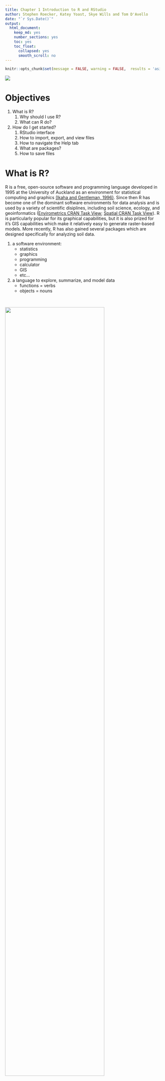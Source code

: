 ---
title: Chapter 1 Introduction to R and RStudio
author: Stephen Roecker, Katey Yoast, Skye Wills and Tom D'Avello 
date: "`r Sys.Date()`"
output:
  html_document:
    keep_md: yes
    number_sections: yes
    toc: yes
    toc_float:
      collapsed: yes
      smooth_scroll: no
---

```{r, include=FALSE}
knitr::opts_chunk$set(message = FALSE, warning = FALSE,  results = 'asis', eval=FALSE)
```

![](figure/logo.jpg)


# Objectives

1. What is R?
    1. Why should I use R?
    2. What can R do?
2. How do I get started?
    1. RStudio interface
    2. How to import, export, and view files
    3. How to navigate the Help tab
    4. What are packages?
    5. How to save files


# What is R?

R is a free, open-source software and programming language developed in 1995 at the University of Auckland as an environment for statistical computing and graphics [(Ikaha and Gentleman, 1996)](https://www.stat.auckland.ac.nz/~ihaka/downloads/R-paper.pdf). Since then R has become one of the dominant software environments for data analysis and is used by a variety of scientific disiplines, including soil science, ecology, and geoinformatics ([Envirometrics CRAN Task View](https://cran.r-project.org/web/views/Environmetrics.html); [Spatial CRAN Task View](https://cran.r-project.org/web/views/Spatial.html)). R is particularly popular for its graphical capabilities, but it is also prized for it's GIS capabilities which make it relatively easy to generate raster-based models. More recently, R has also gained several packages which are designed specifically for analyzing soil data.

1. a software environment: 
    + statistics
    + graphics
    + programming
    + calculator
    + GIS
    + etc...
2. a language to explore, summarize, and model data
    + functions = verbs
    + objects = nouns

</br>

![](static-figures/rproject.png){ width=80% }

</br>


## Why Should I Learn R?

While the vast majority of people use Microsoft Excel for data analysis, R offers numerous advantages, such as:

1. [Reproducible Research](http://christophergandrud.github.io/RepResR-RStudio/) (*self-documenting, repeatable*)
    + repeatable: 
        + code + output in a single document *('I want the right answer, not a quick answer' - Paul Finnell)*
        + easier the next time ([humorous example](https://www.youtube.com/watch?time_continue=1&v=s3JldKoA0zw))
        + numerous Excel horror stories of scientific studies gone wrong exist ([TED Talk](https://www.youtube.com/watch?v=dXKbkpilQME))
    + scalable: applicable to small or large problems

2. R in a Community
    + [Numerous Discipline Specific R Groups](https://cran.r-project.org/web/views/)
    + [Numerous Local R User Groups (including R-Ladies Groups)](https://jumpingrivers.github.io/meetingsR/r-user-groups.html#north-america)
    + [Stack Overflow](https://stackoverflow.com/)

3. Learning Resources *(quantity and quality)*
    + [R books](https://www.r-project.org/doc/bib/R-books.html)
    + [(Free Online) R Books](https://bookdown.org/)

While some people find the use of a commandline environment daunting, it is becoming a necessary skill for scientists as the volume and variety of data has grown. Thus scripting or programming has become a third language for many scientists, in addition to their native language and disipline specific terminology. Other popular programming languages include: SQL (i.e. NASIS), Python (i.e. ArcGIS), and JavaScript. 

</br>

![*ODBC and GDAL link R to nearly all possible formats/interfaces*](static-figures/triangle.png){ width=50% }

</br>


## What can R do?

### Packages
* Base R (*functionality is extended through packages*)
    + basic summaries of quantitative or qualitative data
    + data exploration via graphics
    + [GIS](https://cran.r-project.org/web/views/Spatial.html) data processing and analysis

* Soil Science R Packages
    + [soilDB](https://github.com/ncss-tech/soilDB) - access to commonly used soil databases
    + [soilReports](https://github.com/ncss-tech/soilReports) - handful of report templates
    + [aqp](https://github.com/ncss-tech/aqp) - visualization, aggregation, classification
    + [soiltexture](http://soiltexture.r-forge.r-project.org/) - textural triangles

* [Ecology](https://cran.r-project.org/web/views/Environmetrics.html) R packages
    + [vegan](http://vegan.r-forge.r-project.org/) - ordination, diversity analysis, etc...
    + [dismo](http://rspatial.org/sdm/) -  species distribution modeling


### Soil Science Applications

#### Draw Soil Profiles

```{r, echo=FALSE, eval=TRUE, fig.dim=c(10, 5)}
library(soilDB)
data("loafercreek")

n <- c("A",
       "BAt",
       "Bt1",
       "Bt2",
       "Cr",
       "R")
# REGEX rules
p <- c("A",
       "BA|AB",
       "Bt|Bw",
       "Bt3|Bt4|2B|C",
       "Cr",
       "R")

# Compute genhz labels and add to loafercreek dataset
loafercreek$genhz <- generalize.hz(loafercreek$hzname, n, p)

plot(loafercreek[1:5], color = "genhz", label = "pedon_id")

```


#### Draw Depth Plots

```{r, echo=FALSE, eval=TRUE, fig.dim=c(10, 5)}

s <- aqp::slice(loafercreek, 1:100 ~ clay + phfield + total_frags_pct)
s <- aqp::slab(s, fm = ~ clay + phfield + total_frags_pct, slab.fun = function(x) quantile(x, c(0, 0.5, 1), na.rm = TRUE))
names(s) <- gsub("\\.", "", names(s))
names(s) <- gsub("^X", "p", names(s))


library(ggplot2)
ggplot(s, aes(x = top, y = p50)) +
  geom_line() +
  geom_ribbon(aes(ymin = p0, ymax = p100, x = top), alpha = 0.2) +
  xlim(c(100, 0)) + xlab("depth (cm)") + ylab("") +
  coord_flip() +
  facet_wrap(~ variable, scales = "free_x") +
  ggtitle("Loafercreek")

```


#### Estimate the Range in Characteristics (RIC)

```{r, echo=FALSE, eval=TRUE}
library(knitr)

h <- horizons(loafercreek)
h$genhz <- factor(h$genhz, levels = rev(levels(h$genhz)))

vars <- c("clay", "phfield", "total_frags_pct")
h2 <- reshape(h[c("genhz", vars)],
              direction = "long",
              timevar = "variable", times = vars,
              v.names = "value",    varying = vars
              )
# h3 <- select(h, genhz, clay, phfield, total_frags_pct) %>% 
#   gather(key = "variable", value = "value", clay, phfield, total_frags_pct)

# ggplot(h2, aes(x = genhz, y = value)) +
#   geom_boxplot() +
#   facet_wrap(~ variable, scales = "free_x") +
#   coord_flip()

vars <- c("variable", "genhz")
test <- {
  split(h2, h2[vars]) ->.;
  lapply(., function(x) data.frame(
    x[1, vars],
    pct10  = round(quantile(x$value,  0.1,  na.rm = TRUE)),
    median = round(median(x$value, na.rm = TRUE)),
    pct90  = round(quantile(x$value, 0.9,  na.rm = TRUE))
    )) ->.;
  do.call("rbind", .) ->.;
  .[order(.$variable, rev(.$genhz)), ] ->.;
  }

# test <- group_by(h2, variable, genhz) %>% 
#   summarize(
#     pct10    = round(quantile(value,  0.1,  na.rm = TRUE)),
#     median = round(median(value, na.rm = TRUE)),
#     pct90    = round(quantile(value, 0.9,  na.rm = TRUE))
#     ) %>%
#   arrange(variable, rev(genhz)) %>%
#   as.data.frame()

test <- test[!is.na(test$median), ]
rownames(test) <- NULL
kable(test[1:8, ])

```


#### Create Maps

![](static-figures/acres_gg2.png){ width=80% }

</br>


# RStudio: An Integrated Development Environment (IDE) for R

RStudio is an integrated development environment (IDE) that allows you to interact with R more readily. RStudio is similar to the standard RGui, but is considerably more user friendly. It has more drop-down menus, windows with multiple tabs, and many customization options. The first time you open RStudio, you will see three windows. A forth window is hidden by default, but can be opened by clicking the **File** drop-down menu, then **New File,** and then **R Script.**. Detailed information on using RStudio can be found at at [RStudio's Website](https://support.rstudio.com/hc/en-us/sections/200107586-Using-RStudio).
 

![](figure/ch1_rstudio2.png)  


RStudio Windows / Tabs  | Location    | Description                                  |
------------------------|-------------|----------------------------------------------|
Console Window          | lower-left  | location were commands are entered and the output is printed |
Source Tabs             | upper-left  | built-in text editor                         |
Environment Tab         | upper-right | interactive list of loaded R objects         |
History Tab             | upper-right | list of key strokes entered into the Console |
Files Tab               | lower-right | file explorer to navigate C drive folders    |
Plots Tab               | lower-right | output location for plots                    |
Packages Tab            | lower-right | list of installed packages                   |
Help Tab                | lower-right | output location for help commands and help search window |
Viewer Tab              | lower-right | advanced tab for local web content           |


## USDA Computer Setup

R and RStudio have been installed on all USDA computers which have NASIS installed. R and RStudio are typically updated and CCE-approved once a year. The versions on USDA machines may be one to three releases behind the latest version available for public download. Having an outdated version of R rarely creates a problem, although warnings may appear.


## Basic Tips for using R  

- R is command-line driven. It requires you to type or copy-and-paste commands after a command prompt (>) that appears when you open R. After typing a command in the R console and pressing **Enter** on your keyboard, the command will run. If your command is not complete, R issues a continuation prompt (signified by a plus sign: `+`). Alternatively you can write a script in the script window, and select a command, and click the **Run** button. 

- R is case sensitive. Make sure your spelling and capitalization are correct.  
 
- Commands in R are also called functions. The basic format of a function in R is: `function.name(argument, options)`.  
 
- The up arrow (^) on your keyboard can be used to bring up previous commands that you've typed in the R console. 
 
- The `$` symbol is used to select a particular column within the table (e.g., `table$column`).

- Any text that you do not want R to act on (such as comments, notes, or instructions) needs to be preceded by the `#` symbol (a.k.a. hash-tag, comment, pound, or number symbol).  R ignores the remainder of the script line following `#`. For example:  
 
`plot(x, y) # This text will not affect the plot function because of the comment`

### Brief Example

```{r, eval=TRUE}
# Addition
1 + 1

# Multiplication
10 * 10

# Compute Logarithm
log10(100)

# Print Text
"Hello World"

# Plot Histogram
hist(npk$yield)
```


## Data Management in RStudio  

Before you begin working in R, you should set your working directory (a folder to hold all of your project files); for example, "C:\\workspace\\...". This directory is the location where all your input data-sets are be stored. It also serves as the default location for plots and other objects exported from R. If set, it conviently allows you to import data into R with just a file name, not the entire file path.

Typically at the beginning of each R session you should set your working directory. To change the working directory in RStudio, select the **Files Tab > More > Set As Working Directory**. 


![](figure/ch1_setwd.png)


This can be accomplished in the Console by typing:

```{r}
setwd("C:/workspace")

# beware R uses forward slashes / instead of back slashes \ for file path names
```

To check the file path of the current working directory (which should now be "C:\\workspace2"), type:

```{r}
getwd()
```


### Importing Data

After your working directory is set, you can import data from .csv, .txt, etc. One basic command for importing data into R is `read.csv()`. The command is followed by the file name and then some optional instructions for how to read the file.    

First, create an example file by **copying** the contents below. **Paste** the content into Notepad and **save** the file as sand_example.csv in your C:\\workspace folder.  

location,landuse,horizon,depth,sand  
city,crop,A,14,19  
city,crop,B,25,21  
city,pasture,A,10,23  
city,pasture,B,27,34  
city,range,A,15,22  
city,range,B,23,23  
farm,crop,A,12,31  
farm,crop,B,31,35  
farm,pasture,A,17,30  
farm,pasture,B,26,36  
farm,range,A,15,25  
farm,range,B,24,29  
west,crop,A,13,27  
west,crop,B,29,25  
west,pasture,A,11,21  
west,pasture,B,31,26  
west,range,A,14,23  
west,range,B,24,24  

This dataset can either be imported into R using the **Import Dataset** button from the Environment tab, or by typing the following command into the R console:  

```{r, eval=FALSE}
sand <- read.csv("C:/workspace/sand_example.csv") 

# if your workspace was already set you could simply use the filename, like so

# sand <-read.csv("sand_example.csv")
```
```{r, echo = FALSE}
sand <- read.csv("https://raw.githubusercontent.com/ncss-tech/stats_for_soil_survey/master/data/sand_example.csv")
```


#### Note on Microsoft Excel files

R can import Excel files, but generally speaking it is a bad to use Excel. Excel has a dangerous default which automatically converts data with common notations to their standard format without warning or notice. For example, the character "11-JUN" entered into a cell automatically becomes the date 6/11/2017, even though the data is still displayed as 11-JUN. The only way to avoid this default behavior is to manually import your data into Excel via the **Data Tab>Get External Data Ribbon**, and manually set the data type of all your columns to text. Failure to do so has resulted in numerous retracted research articles ([Washington Post Article](https://www.washingtonpost.com/news/wonk/wp/2016/08/26/an-alarming-number-of-scientific-papers-contain-excel-errors/?utm_term=.9352a35dca6f)). 


### Exporting Data

To export data from R, use the command `write.csv()` function. Since we have already set our working directory, R automatically saves our file into the working directory.  

```{r}
write.csv(sand, file = "sand_example2.csv")

# or use the write.table() function to export other text file types
``` 


### Viewing and Removing Data

Once the file is imported, it is imperative that you check to ensure that R correctly imported your data. Make sure numerical data are correctly imported as numerical, that your column headings are preserved, etc. To view data simply **click** on the sand dataset listed in the Environment tab. This will open up a separate window that displays a spreadsheet like view.

![](figure/ch1_view_dataframe.png)


Additionally you can use the following functions to view your data in R.

Function  | Description                                         |
----------|-----------------------------------------------------|
`print()` | prints the entire object (avoid with large tables)  |
`head()`  | prints the first 6 lines of your data               |
`str()`   | shows the data structure of an R object             |
`names()` | lists the column names (i.e., headers) of your data |
`ls()`    | lists all the R objects in your workspace directory |


Try entering the following commands to view the sand dataset in R: 

```{r}
str(sand)

names(sand)

head(sand)

ls()
``` 

A data object is anything you've created or imported and assigned a name to in R. The Environment tab allows you to see what data objects are in your R session and expand their structure. Right now sand should be the only data object listed. If you wanted to delete all data objects from your R session, you could **click the broom icon** from the Environments tab. Otherwise you could type:

```{r}
# Remove all R objects
rm(list = ls(all = TRUE)) 

# Remove individal objects
rm(sand)
```


![](figure/ch1_clear_workspace.png)


## Getting Help 

R has [extensive documentation](https://cran.r-project.org/manuals.html), numerous [mailing lists](https://www.r-project.org/mail.html), and [countless books](https://www.r-project.org/doc/bib/R-books.html) (many of which are free and listed at end of each chapter for this course). The built in help files are sometimes cryptic, and the online replies can be terse, but if you seek help you shall find it. To learn more about the function you are using and the options and arguments available, learn to help yourself by taking advantage of some of the following help functions in RStudio:

1. Use the Help tab in the lower-right Window to search commands (such as hist) or topics (such as histogram). 

![](figure/ch1_help_tab.png)

2. Type `help(read.csv) or ?read.csv` in the Console window to bring up a help page. Results will appear in the Help tab in the lower-right hand window. Certain functions may require quotations, such as `help("+")`.

```{r}
# Help file for a function
help(read.csv) # or ?read.csv

# Help files for a package
help(package = "soiltexture")
```


### Exercise: Examine the `read.csv()` function

**Read** the help file for the `read.csv()` function. How would how you would disable the first row in the sand dataset from being intrepreted as a header? Report your answer to your mentor.


## Packages

Packages are collections of additional functions that can be loaded on demand. They commonly include example data that can be used to demonstrate those functions. Although R comes with many common statistical functions and models, most of our work requires additional packages.


### Installing Packages

To use a package, you must first install it and then load it. These steps can be done at the command line or using the Packages Tab. Examples of both approaches are provided below. R packages only need to be installed once (until R is upgraded or re-installed). Every time you start a new R session, however, you need to load every package that you intend to use in that session.  

Within the **Packages** tab you will see a list of all the packages currently installed on your computer, and 2 buttons labeled either "Install" or "Update". To install a new package simply select the **Install** button. You can enter install one or more than one packages at a time by simply separating them with a comma.   

![](figure/ch1_package_window.png)  

![](figure/ch1_install_example.png)


To find out what packages are installed on your computer, use the following commands:

```{r}
library() 

#or

installed.packages()
``` 

One extremely useful package for soil scientists is the soiltexture package, which as you would expect allows you to plot soil textural triangles. The following command shows how to install this package if you do not have currently have it downloaded:  

```{r}
# CRAN
installed.packages(c("aqp", "soilDB", "soilReports", "soiltexture"))

# GitHub
devtools::install_github("ncss-tech/soilDB", dependencies=FALSE, upgrade_dependencies=FALSE)
``` 


### Loading Packages

Once a package is installed, it must be loaded into the R session to be used. 

![](figure/ch1_load_packages.png){ width=60% }

```{r, eval=TRUE}
library(soiltexture)
```

You can also load packages using the **Packages Tab**, by **checking** the box next to the package name. Documentation about the soiltexture package is available from the help functions in R. 

```{r}
help(package = "soiltexture")
``` 

This help command sends you to a webpage. Scroll down and select the link "TT.plot". This link brings up a webpage that has instructions on how to use the `TT.plot()` function in R. 

The basic usage of the `TT.plot()` function is: TT.plot(class.sys, tri.data). The "class.sym" argument specifies a character string naming the textural classificaiton system.

```{r, eval=TRUE, fig.width=8, fig.height=8}
# Copied from soiltexture vignette
# Create a dummy data frame of soil textures:
example <- data.frame(
"CLAY" = c(05,60,15,05,25,05,25,45,65,75,13,47),
"SILT" = c(05,08,15,25,55,85,65,45,15,15,17,43),
"SAND" = c(90,32,70,70,20,10,10,10,20,10,70,10),
"OC" = c(20,14,15,05,12,15,07,21,25,30,05,28)
) 

TT.plot(class.sys = "USDA.TT", tri.data = example)
```

For more examples see the the [soiltexture vignette](http://cran.r-project.org/web/packages/soiltexture/vignettes/soiltexture_vignette.pdf). Vignettes are a short tutorials that provide detailed examples and descriptions of packages. Unfortunately not all packages come with a vignette.


## Writing Scripts  

RStudio's Source Tabs serve as a built-in text editor. Prior to excuting R functions at the Console, commands are typically written down (or scripted). Scripting is essentially showing your work. The sequence of functions necessary to complete a task are scripted in order to document or automate a task. While scripting may seems cumbersome at first, it ultimately saves time in the long run, particularly for repetitive tasks ([humorous YouTube Video on Scripting](https://www.youtube.com/watch?time_continue=1&v=s3JldKoA0zw)). Benefits include:

- allows others to reproduce your work, which is the foundation of science
- serves as instruction/reminder on how to perform a task
- allows rapid iteration, which saves time and allows the evaluation of incremental changes
- reduces the chance of human error

### Basic Tips of Scripting

To write a script, simply open a new R script file by clicking **File>New File>R Script**. Within the text editor **type** out a sequence of functions.

 - Place each function (e.g. `read.csv()`) on a separate line.
 - If a function has a long list of arguments, place each argument on a separate line.
 - A command can be excuted from the text editor by placing the cursor on a line and typing **Crtl + Enter**, or by **clicking** the Run button.
 - An entire R script file can be excuted by **clicking** the Source button. 

![](figure/ch1_text_editor.png)


## Saving R Files  

In R, you can save several types of files to keep track of the work you do. The file types include: workspace, script, history, and graphics. It is important to save often because R, like any other software, may crash periodically. Such problems are especially likely when working with large files. You can save your workspace in R via the command line or the File menu.  


### R script (.R)

An R script is simply a text file of R commands that you've typed. 

You may want to save your scripts (whether they were written in R Editor or another program such as Notepad) so that you can reference them in the future, edit them as needed, and keep track of what you've done. To save R scripts in RStudio, simply **click the save button** from your R script tab. Save scripts with the .R extension. R assumes that script files are saved with only that extension. If you are using another text editor, you won't need to worry about saving your scripts in R. You can open text files in the RStudio text editor, but beware copying and pasting from Word files as discussed below.  

![](figure/ch1_save_script.png)  

To open an R script, **click the file icon**.  

![](figure/ch1_file_icon.png)

#### Note on Microsoft Word Files

Using Microsoft Word to write or save R scripts is generally a bad idea. Certain keyboard characters, such as quotations "", are not stored the same in Word (e.g. "" vs. ""). The difference is largely indistinguishable to the human eye, but will not run in R. 

### Workspace (.Rdata)  

The R workspace consists of all the data objects you've created or loaded during your R session. When you quit R by either typing `q()` or exiting out of the application window, R will prompt you to save your workspace. If you choose yes, R saves a file named .RData to your working directory. The next time you open R and reload your .Rdata workspace, all of your data objects will be available in R and all of the commands that you've typed will be accessible by using the up-arrow and down-arrow keys on your keyboard. You can also save or load your workspace at any time during your R session from the menu by clicking **Session>Save Workspace As..**, or the save button on the **Environment Tab**.   

![](figure/ch1_save_workspace.png)    

The R command for saving your workspace is:
```{r}
save.image(file="workspace.RData")
```

### R history (.Rhistory) 

An R history file is a copy of all your key strokes. You can think of it as brute force way of saving your work. It can be useful if you didn't document all your steps in an R script file. Like an R file, an Rhistory file is simply a text file that lists all of the commands that you've executed. It does not keep a record of the results. To load or save your R history from the History Tab click the **Open File** or **Save** button. If you load an Rhistory file, your previous commands will again become available with the up-arrow and down-arrow keys.

![](figure/ch1_save_history.png) 

You can also use the command line to load or save your history.  

```{r}
savehistory(file = "sand.Rhistory")  
loadhistory(file = "sand.Rhistory")  
history(max.show=Inf) #displays all previous commands
```

### R Graphics   

Graphic outputs can be saved in various formats. 
 
```{r, echo=FALSE, eval=TRUE}
library(knitr)
test <- data.frame(
  Format = c("pdf", "window metafile", "png", "jpeg", "bmp", "postscript"),
  Function = c('pdf("graphic.pdf")', 'win.metafile("graphic.wmf")', 'png("graph.png")', 'jpeg("graph.jpg")', 'bmp("graph.bmp")', 'postscript("graph.ps")')
  )
kable(test)
```

To save a graphic: (1) Click the **Plots Tab** window, (2) click the **Export** button, (3) **Choose** your desired format, (3) **Modify** the export settings as you desire, and (4) click **Save**.  

![](figure/ch1_save_plot.png)  

The R command for saving a graphic is:  

```{r}
png(file = "npk_yield.png")
plot(npk$yield)
dev.off()
```

The first line of this command creates a blank file named sand with a JPEG extension.  The second line plots the data object that you want to create a graphic of (here it is conveniently the same name as the JPEG file we are creating). The third line closes the graphics device.  


# Rcmdr (R Commander): A Graphical User Interface for R

While we recommend the use of RStudio for some of the reasons listed above, many people new to R might benefit from a graphical user interface (GUI) that allows the user to run basic functions using a point and click interface. Luckily for beginners R has the R Commander (Rcmdr) GUI, which is similiar to [JMP](https://www.jmp.com/en_us/learning-library/using-jmp.html). Rcmdr was created by [John Fox](http://socserv.socsci.mcmaster.ca/jfox/Misc/Rcmdr/index.html) for his introductory statistics students so they could see how the software worked without learning a large number of function names and arguments. Rcmdr is a great way to begin familiarizing yourself with R and statistics within a GUI environment. Regretable we know of no GUI that allows users to perform the majority of soil survey applications demonstrated in this course, and thus won't Rcmdr won't be covered. For those who wish to pursue Rcmdr, alternative instructions can be viewed at [Andy Chang & G. Jay Kerns website](http://gchang.people.ysu.edu/r/R_Instructions.htm).

To take a quick peak at Rcmdr, it can be opened by **entering** the following command into the R console.

```{r, echo=TRUE, eval=FALSE}
install.packages(Rcmdr)
library(Rcmdr)
```

![](figure/ch1_rcmdr.png)  

# Review

Given what you now know about R, try to answer the following questions:

1. Can you think of a situation where an existing hypothesis or convientional wisdom was not repeatable?

2. What are packages?

3. What is GitHub?

4. Where can you get help?

5. What does the file .Rprofile do?


# Additional Readings

* Introductory R Books
    + [Quick-R](https://www.statmethods.net/)
    + [R Cookbook](http://www.cookbook-r.com/)
    + [Reproducible Research with R & RStudio (not free)](http://christophergandrud.github.io/RepResR-RStudio/)
    
* Advanced DSM R Books
    + [A Practical Guide to Geostatistical Mapping](http://spatial-analyst.net/book/)
    + [Using R for Digital Soil Mapping (not free)](http://www.springer.com/us/book/9783319443256)

* Soil Science R Applications
    + [aqp and soilDB tutorials](http://ncss-tech.github.io/AQP/)
    + [Global Soil Information Facilities](http://www.isric.org/utilise/capacity-building/tutorials)
    + [David Rossiter's Cornell Homepage](http://www.css.cornell.edu/faculty/dgr2/)
    + [Pierre Roudier](https://pierreroudier.github.io/teaching/index.html)


# References

Ihaka, R., and R. Gentleman. 1996. R: A language for data analysis and graphics. Journal of Computational and Graphical Statistics 5(3):399–314. [https://www.stat.auckland.ac.nz/~ihaka/downloads/R-paper.pdf](https://www.stat.auckland.ac.nz/~ihaka/downloads/R-paper.pdf)  
